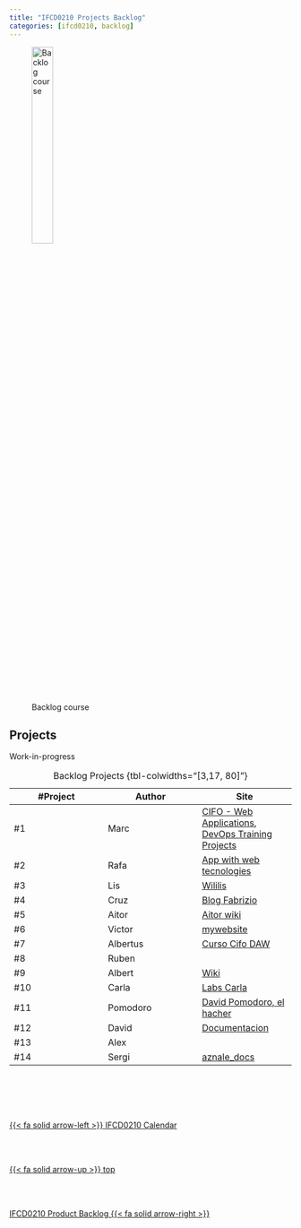 ```yaml
---
title: "IFCD0210 Projects Backlog"
categories: [ifcd0210, backlog]
---
```


![Backlog course](/images/home/backlog.jpg){width="30%"}

## Projects 

Work-in-progress

| #Project | Author | Site |
| -- | -- | -- |
| #1 | Marc | [CIFO - Web Applications](https://protossgp32.github.io/CIFO-Web-Applications/){.external}, [DevOps Training Projects](https://protossgp32.github.io/DevOps-training-projects/){.external} |
| #2 | Rafa | [App with web tecnologies](https://rarmero.github.io/appwebcifolavioleta/){.external} |
| #3 | Lis | [Wililis](https://lisdev90.github.io/wikilis/){.external} |
| #4 | Cruz | [Blog Fabrizio](https://leonpurple.github.io/blog/){.external} |
| #5 | Aitor | [Aitor wiki](https://aitorforradelles.github.io/Wiki-Aitor/){.external} |
| #6 | Victor | [mywebsite](https://vcalvache.github.io/mywebsite/){.external} |
| #7 | Albertus | [Curso Cifo DAW](https://vallvicity.github.io/CursoDAW/){.external} |
| #8 | Ruben | [](){.external} |
| #9 | Albert | [Wiki](https://albertmbu.github.io/wiki/){.external} |
| #10 | Carla | [Labs Carla](https://carla-velasco7e4.github.io/){.external} |
| #11 | Pomodoro | [David Pomodoro, el hacher](https://davidmaqueda.github.io/testtest3/){.external} |
| #12 | David | [Documentacion](https://daviddevops96.github.io/Documentation/){.external} |
| #13 | Alex | [](){.external} |
| #14 | Sergi | [aznale_docs](https://aznale.github.io/){.external} |
: Backlog Projects {tbl-colwidths="[3,17, 80]"}





<!--- navLinks -->
<br><br>
<div class=row>
<br>
<div class='column left previous'>
<br>
[{{< fa solid arrow-left >}} IFCD0210 Calendar](/ifcd0210/ifcd0210calendar.qmd)
<br>
</div>
<br>
<div class='column center'>
<br>
[{{< fa solid arrow-up >}} top](#top)
<br>
</div>
<br>
<div class='column right next'>
<br>
[IFCD0210 Product Backlog  {{< fa solid arrow-right >}}](/ifcd0210/ifcd0210backlog-product.qmd)
<br>
</div>
<br>
</div>
